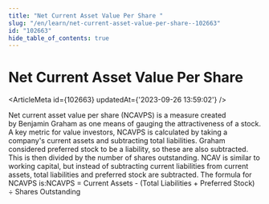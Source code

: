 ```yaml
---
title: "Net Current Asset Value Per Share "
slug: "/en/learn/net-current-asset-value-per-share--102663"
id: "102663"
hide_table_of_contents: true
---
```



# Net Current Asset Value Per Share 

<ArticleMeta id={102663} updatedAt={'2023-09-26 13:59:02'} />
<div className='border-solid border-b border-t-0 my-4 border-[var(--ifm-color-gray-300)]' />

Net current asset value per share (NCAVPS) is a measure created by Benjamin Graham as one means of gauging the attractiveness of a stock. A key metric for value investors, NCAVPS is calculated by taking a company's current assets and subtracting total liabilities.
Graham considered preferred stock to be a liability, so these are also subtracted. This is then divided by the number of shares outstanding. NCAV is similar to working capital, but instead of subtracting current liabilities from current assets, total liabilities and preferred stock are subtracted.
The formula for NCAVPS is:NCAVPS = Current Assets - (Total Liabilities + Preferred Stock) ÷ Shares Outstanding
